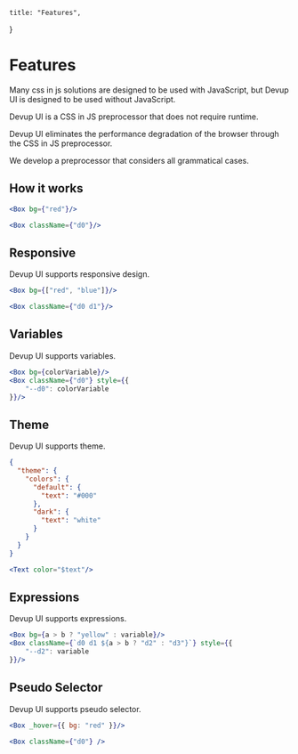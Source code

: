     title: "Features",
}

# Features

Many css in js solutions are designed to be used with JavaScript, but Devup UI is designed to be used without JavaScript.

Devup UI is a CSS in JS preprocessor that does not require runtime.

Devup UI eliminates the performance degradation of the browser through the CSS in JS preprocessor.

We develop a preprocessor that considers all grammatical cases.


## How it works

```jsx
<Box bg={"red"}/>

<Box className={"d0"}/>
```

## Responsive

Devup UI supports responsive design.

```jsx
<Box bg={["red", "blue"]}/>

<Box className={"d0 d1"}/>
```

## Variables

Devup UI supports variables.

```jsx
<Box bg={colorVariable}/>
<Box className={"d0"} style={{
    "--d0": colorVariable
}}/>
```

## Theme

Devup UI supports theme.

```json
{
  "theme": {
    "colors": {
      "default": {
        "text": "#000"
      },
      "dark": {
        "text": "white"
      }
    }
  }
}
```

```jsx
<Text color="$text"/>
```

## Expressions

Devup UI supports expressions.

```jsx
<Box bg={a > b ? "yellow" : variable}/>
<Box className={`d0 d1 ${a > b ? "d2" : "d3"}`} style={{
    "--d2": variable
}}/>
```

## Pseudo Selector

Devup UI supports pseudo selector.

```jsx
<Box _hover={{ bg: "red" }}/>

<Box className={"d0"} />
```

